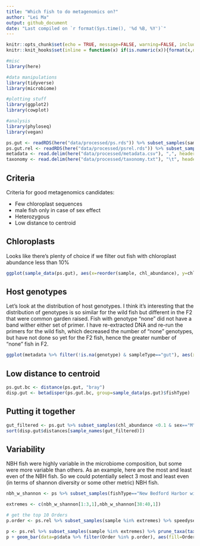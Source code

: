 ```yaml
---
title: "Which fish to do metagenomics on?"
author: "Lei Ma"
output: github_document
date: "Last compiled on `r format(Sys.time(), '%d %B, %Y')`"
---
```


```r
knitr::opts_chunk$set(echo = TRUE, message=FALSE, warning=FALSE, include=TRUE, fig.width=12)
knitr::knit_hooks$set(inline = function(x) if(is.numeric(x)){format(x,digits=2)}else{x})

#misc
library(here)

#data manipulations
library(tidyverse)
library(microbiome)

#plotting stuff
library(ggplot2)
library(cowplot)

#analysis
library(phyloseq)
library(vegan)
```

```r
ps.gut <- readRDS(here("data/processed/ps.rds")) %>% subset_samples(sampleType=="gut")
ps.gut.rel <- readRDS(here("data/processed/psrel.rds")) %>% subset_samples(sampleType=="gut")
metadata <- read.delim(here("data/processed/metadata.csv"), ",", header = TRUE, row.names=1, check.names=FALSE)
taxonomy <- read.delim(here("data/processed/taxonomy.txt"), "\t", header=TRUE, row.names = 1, check.names=FALSE)
```

## Criteria

Criteria for good metagenomics candidates:

* Few chloroplast sequences
* male fish only in case of sex effect
* Heterozygous
* Low distance to centroid

## Chloroplasts

Looks like there's plenty of choice if we filter out fish with chloroplast abundance less than 10%
```r
ggplot(sample_data(ps.gut), aes(x=reorder(sample, chl_abundance), y=chl_abundance, color=ifelse(chl_abundance<0.1, "good", "too much")))+geom_point()+facet_wrap(~fishType, scales="free_x") + labs(y="Chloroplast relative abundance (before removal)")
```

## Host genotypes

Let's look at the distribution of host genotypes. I think it's interesting that the distribution of genotypes is so similar for the wild fish but different in the F2 that were common garden raised. Fish with genotype "none" did not have a band wither either set of primer. I have re-extracted DNA and re-run the primers for the wild fish, which decreased the number of "none" genotypes, but have not done so yet for the F2 fish, hence the greater number of "none" fish in F2. 

```r
ggplot(metadata %>% filter(!is.na(genotype) & sampleType=="gut"), aes(x=genotype)) + geom_bar(position="stack") +facet_wrap(~fishType) + labs("Distribution of genotypes before removing high chloroplast fish") + geom_text(stat='count', aes(label=..count..), vjust=1, color="yellow")
```

## Low distance to centroid
```r
ps.gut.bc <- distance(ps.gut, "bray")
disp.gut <- betadisper(ps.gut.bc, group=sample_data(ps.gut)$fishType)
```

## Putting it together
```r
gut_filtered <- ps.gut %>% subset_samples(chl_abundance <0.1 & sex=="M" & genotype=="het")
sort(disp.gut$distances[sample_names(gut_filtered)])
```

## Variability

NBH fish were highly variable in the microbiome composition, but some were more variable than others. As an example, here are the most and least even of the NBH fish. So we could potentially select 3 most and least even (in terms of shannon diversity or some other metric) NBH fish.

```r
nbh_w_shannon <- ps %>% subset_samples(fishType=="New Bedford Harbor wild") %>% estimate_richness(measures = "Shannon") %>% arrange(Shannon) %>% rownames_to_column(var="sample")

extremes <- c(nbh_w_shannon[1:3,1],nbh_w_shannon[38:40,1])

# get the top 10 Orders
p.order <- ps.rel %>% subset_samples(sample %in% extremes) %>% speedyseq::tax_glom("Order") %>% taxa_sums() %>% sort(TRUE) %>% names() %>% .[1:10] %>% taxonomy[.,4]

p <- ps.rel %>% subset_samples(sample %in% extremes) %>% prune_taxa(taxa_sums(.)>0,.) %>% plot_bar()
p + geom_bar(data=p$data %>% filter(Order %in% p.order), aes(fill=Order), position="stack", stat="identity")+guides(fill=guide_legend(title="Order"))+ labs(title="Top 10 Orders (others in grey)", subtitle = "The 3 lowest vs 3 highest Shannon diversity NBH wild fish")

```

